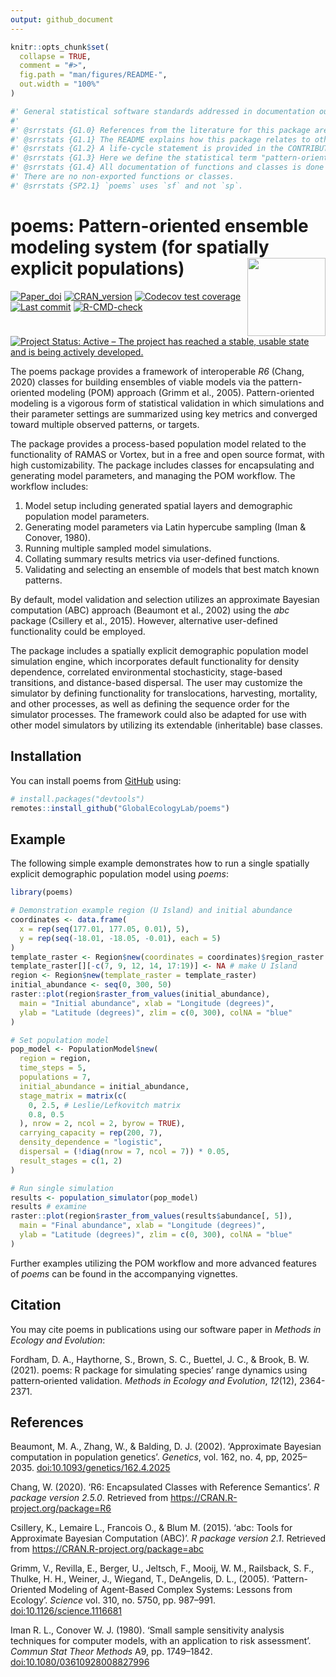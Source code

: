 ```yaml
---
output: github_document
---
```


<!-- README.md is generated from README.Rmd. Please edit that file -->

```r
knitr::opts_chunk$set(
  collapse = TRUE,
  comment = "#>",
  fig.path = "man/figures/README-",
  out.width = "100%"
)
```

```r
#' General statistical software standards addressed in documentation outside of .R files
#'
#' @srrstats {G1.0} References from the literature for this package are given in the References section of this document.
#' @srrstats {G1.1} The README explains how this package relates to other algorithms.
#' @srrstats {G1.2} A life-cycle statement is provided in the CONTRIBUTING.md document.
#' @srrstats {G1.3} Here we define the statistical term "pattern-oriented modeling."
#' @srrstats {G1.4} All documentation of functions and classes is done with roxygen2 tags. 
#' There are no non-exported functions or classes.
#' @srrstats {SP2.1} `poems` uses `sf` and not `sp`.
```

# poems: Pattern-oriented ensemble modeling system (for spatially explicit populations) <img src='man/figures/logo.svg' align="right" height="125" />

<!-- badges: start -->
[![Paper_doi](https://img.shields.io/badge/doi-10.1111/2041--210X.13720-orange.svg)](https://doi.org/10.1111/2041-210X.13720)
[![CRAN_version](https://www.r-pkg.org/badges/version/poems)](https://cran.r-project.org/package=poems)
[![Codecov test coverage](https://codecov.io/gh/GlobalEcologyLab/poems/branch/main/graph/badge.svg)](https://app.codecov.io/gh/GlobalEcologyLab/poems?branch=main)
[![Last commit](https://img.shields.io/github/last-commit/GlobalEcologyLab/poems.svg)](https://github.com/GlobalEcologyLab/poems/commits/main)
[![R-CMD-check](https://github.com/GlobalEcologyLab/poems/actions/workflows/R-CMD-check.yaml/badge.svg)](https://github.com/GlobalEcologyLab/poems/actions/workflows/R-CMD-check.yaml)
[![Project Status: Active – The project has reached a stable, usable state and is being actively developed.](https://www.repostatus.org/badges/latest/active.svg)](https://www.repostatus.org/#active)
<!-- badges: end -->

The poems package provides a framework of interoperable *R6* (Chang, 2020) classes
for building ensembles of viable models via the pattern-oriented modeling (POM)
approach (Grimm et al., 2005). Pattern-oriented modeling is a vigorous form of 
statistical validation in which simulations and their parameter settings are
summarized using key metrics and converged toward multiple observed patterns,
or targets.

The package provides a process-based population model related to the 
functionality of RAMAS or Vortex, but in a free and open source 
format, with high customizability. The package includes classes for encapsulating and 
generating model parameters, and managing the POM workflow. The workflow includes:

1. Model setup including generated spatial layers and demographic population 
   model parameters.
1. Generating model parameters via Latin hypercube sampling (Iman & Conover, 1980).
1. Running multiple sampled model simulations.
1. Collating summary results metrics via user-defined functions.
1. Validating and selecting an ensemble of models that best match known patterns.

By default, model validation and selection utilizes an approximate Bayesian computation 
(ABC) approach (Beaumont et al., 2002) using the *abc* package (Csillery et al., 2015). 
However, alternative user-defined functionality could be employed. 

The package includes a spatially explicit demographic population model simulation
engine, which incorporates default functionality for density dependence, correlated 
environmental stochasticity, stage-based transitions, and distance-based dispersal. 
The user may customize the simulator by defining functionality for translocations, 
harvesting, mortality, and other processes, as well as defining the sequence order 
for the simulator processes. The framework could also be adapted for use with other 
model simulators by utilizing its extendable (inheritable) base classes.

## Installation

You can install poems from [GitHub](https://github.com/) using:

``` r
# install.packages("devtools")
remotes::install_github("GlobalEcologyLab/poems")
```
## Example

The following simple example demonstrates how to run a single spatially explicit 
demographic population model using *poems*:

```r
library(poems)

# Demonstration example region (U Island) and initial abundance
coordinates <- data.frame(
  x = rep(seq(177.01, 177.05, 0.01), 5),
  y = rep(seq(-18.01, -18.05, -0.01), each = 5)
)
template_raster <- Region$new(coordinates = coordinates)$region_raster # full extent
template_raster[][-c(7, 9, 12, 14, 17:19)] <- NA # make U Island
region <- Region$new(template_raster = template_raster)
initial_abundance <- seq(0, 300, 50)
raster::plot(region$raster_from_values(initial_abundance),
  main = "Initial abundance", xlab = "Longitude (degrees)",
  ylab = "Latitude (degrees)", zlim = c(0, 300), colNA = "blue"
)

# Set population model
pop_model <- PopulationModel$new(
  region = region,
  time_steps = 5,
  populations = 7,
  initial_abundance = initial_abundance,
  stage_matrix = matrix(c(
    0, 2.5, # Leslie/Lefkovitch matrix
    0.8, 0.5
  ), nrow = 2, ncol = 2, byrow = TRUE),
  carrying_capacity = rep(200, 7),
  density_dependence = "logistic",
  dispersal = (!diag(nrow = 7, ncol = 7)) * 0.05,
  result_stages = c(1, 2)
)

# Run single simulation
results <- population_simulator(pop_model)
results # examine
raster::plot(region$raster_from_values(results$abundance[, 5]),
  main = "Final abundance", xlab = "Longitude (degrees)",
  ylab = "Latitude (degrees)", zlim = c(0, 300), colNA = "blue"
)
```

Further examples utilizing the POM workflow and more advanced features of *poems*
can be found in the accompanying vignettes.

## Citation

You may cite poems in publications using our software paper in *Methods in Ecology and Evolution*:

Fordham, D. A., Haythorne, S., Brown, S. C., Buettel, J. C., & Brook, B. W. (2021). poems: R package for simulating species' range dynamics using pattern‐oriented validation. *Methods in Ecology and Evolution*, *12*(12), 2364-2371.

## References

Beaumont, M. A., Zhang, W., & Balding, D. J. (2002). 'Approximate Bayesian computation
in population genetics'. *Genetics*, vol. 162, no. 4, pp, 2025–2035.
<doi:10.1093/genetics/162.4.2025>

Chang, W. (2020). 'R6: Encapsulated Classes with Reference Semantics'. *R package version 2.5.0*. 
Retrieved from  <https://CRAN.R-project.org/package=R6>

Csillery, K., Lemaire L., Francois O., & Blum M. (2015). 'abc: Tools for Approximate 
Bayesian Computation (ABC)'. *R package version 2.1*. Retrieved from 
<https://CRAN.R-project.org/package=abc>

Grimm, V., Revilla, E., Berger, U., Jeltsch, F., Mooij, W. M., Railsback, S. F.,
Thulke, H. H., Weiner, J., Wiegand, T., DeAngelis, D. L., (2005). 'Pattern-Oriented
Modeling of Agent-Based Complex Systems: Lessons from Ecology'. *Science*
vol. 310, no. 5750, pp. 987–991. <doi:10.1126/science.1116681>

Iman R. L., Conover W. J. (1980). 'Small sample sensitivity analysis techniques for computer 
models, with an application to risk assessment'. *Commun Stat Theor Methods* A9, pp. 1749–1842.
<doi:10.1080/03610928008827996>

